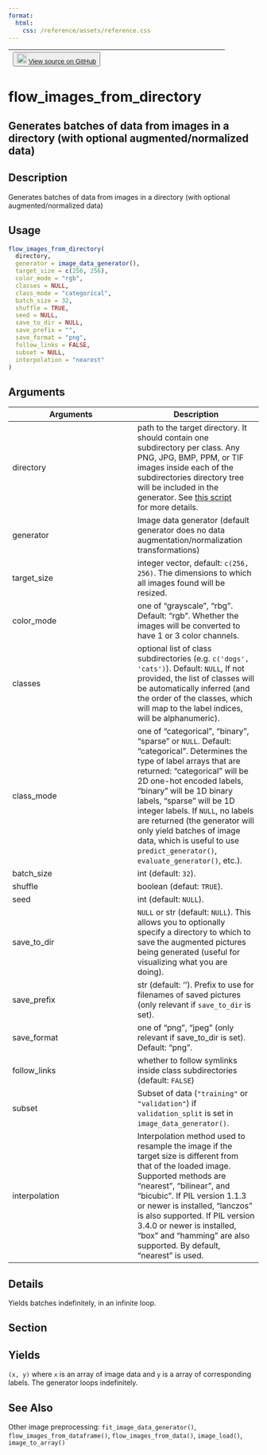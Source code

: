 ```yaml
---
format:
  html:
    css: /reference/assets/reference.css
---
```


| <button class="button"> ![](/reference/assets/GitHub-Mark-32px.png){width="20"} [View source on GitHub](https://github.com/rstudio/keras//blob/main/R/preprocessing.R#L835) </button> |
|:------------------------------:|:--------------------------------------:|

# flow_images_from_directory

## Generates batches of data from images in a directory (with optional augmented/normalized data)

## Description
Generates batches of data from images in a directory (with optional augmented/normalized data) 


## Usage
```r
flow_images_from_directory( 
  directory, 
  generator = image_data_generator(), 
  target_size = c(256, 256), 
  color_mode = "rgb", 
  classes = NULL, 
  class_mode = "categorical", 
  batch_size = 32, 
  shuffle = TRUE, 
  seed = NULL, 
  save_to_dir = NULL, 
  save_prefix = "", 
  save_format = "png", 
  follow_links = FALSE, 
  subset = NULL, 
  interpolation = "nearest" 
) 
```

## Arguments
|Arguments|Description|
|---|---|
| directory | path to the target directory. It should contain one subdirectory per class. Any PNG, JPG, BMP, PPM, or TIF images inside each of the subdirectories directory tree will be included in the generator. See [this script](https://gist.github.com/fchollet/0830affa1f7f19fd47b06d4cf89ed44d)<br>for more details. |
| generator | Image data generator (default generator does no data augmentation/normalization transformations) |
| target_size | integer vector, default: `c(256, 256)`. The dimensions to which all images found will be resized. |
| color_mode | one of "grayscale", "rbg". Default: "rgb". Whether the images will be converted to have 1 or 3 color channels. |
| classes | optional list of class subdirectories (e.g. `c('dogs', 'cats')`). Default: `NULL`, If not provided, the list of classes will be automatically inferred (and the order of the classes, which will map to the label indices, will be alphanumeric). |
| class_mode | one of "categorical", "binary", "sparse" or `NULL`. Default: "categorical". Determines the type of label arrays that are returned: "categorical" will be 2D one-hot encoded labels, "binary" will be 1D binary labels, "sparse" will be 1D integer labels. If `NULL`, no labels are returned (the generator will only yield batches of image data, which is useful to use `predict_generator()`, `evaluate_generator()`, etc.). |
| batch_size | int (default: `32`). |
| shuffle | boolean (defaut: `TRUE`). |
| seed | int (default: `NULL`). |
| save_to_dir | `NULL` or str (default: `NULL`). This allows you to optionally specify a directory to which to save the augmented pictures being generated (useful for visualizing what you are doing). |
| save_prefix | str (default: ''). Prefix to use for filenames of saved pictures (only relevant if `save_to_dir` is set). |
| save_format | one of "png", "jpeg" (only relevant if save_to_dir is set). Default: "png". |
| follow_links | whether to follow symlinks inside class subdirectories (default: `FALSE`) |
| subset | Subset of data (`"training"` or `"validation"`) if `validation_split` is set in `image_data_generator()`. |
| interpolation | Interpolation method used to resample the image if the target size is different from that of the loaded image. Supported methods are "nearest", "bilinear", and "bicubic". If PIL version 1.1.3 or newer is installed, "lanczos" is also supported. If PIL version 3.4.0 or newer is installed, "box" and "hamming" are also supported. By default, "nearest" is used. |

## Details
Yields batches indefinitely, in an infinite loop. 

## Section

## Yields

 `(x, y)` where `x` is an array of image data and `y` is a array of corresponding labels. The generator loops indefinitely. 




## See Also
Other image preprocessing:  `fit_image_data_generator()`, `flow_images_from_dataframe()`, `flow_images_from_data()`, `image_load()`, `image_to_array()`

